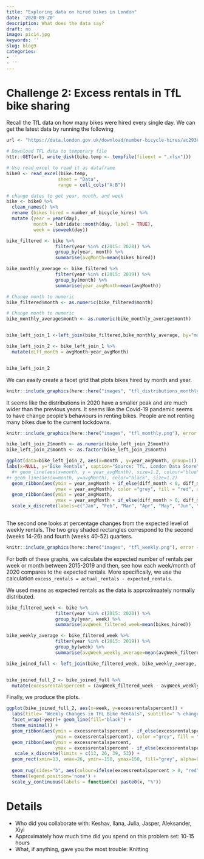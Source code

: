 ```yaml
---
title: "Exploring data on hired bikes in London"
date: '2020-09-20'
description: What does the data say?
draft: no
image: pic14.jpg
keywords: ''
slug: blog9
categories:
- ''
- ''
---
```


# Challenge 2: Excess rentals in TfL bike sharing

Recall the TfL data on how many bikes were hired every single day. We can get the latest data by running the following

```r
url <- "https://data.london.gov.uk/download/number-bicycle-hires/ac29363e-e0cb-47cc-a97a-e216d900a6b0/tfl-daily-cycle-hires.xlsx"

# Download TFL data to temporary file
httr::GET(url, write_disk(bike.temp <- tempfile(fileext = ".xlsx")))

# Use read_excel to read it as dataframe
bike0 <- read_excel(bike.temp,
                   sheet = "Data",
                   range = cell_cols("A:B"))
```

```r
# change dates to get year, month, and week
bike <- bike0 %>% 
  clean_names() %>% 
  rename (bikes_hired = number_of_bicycle_hires) %>% 
  mutate (year = year(day),
          month = lubridate::month(day, label = TRUE),
          week = isoweek(day))

bike_filtered <- bike %>%
                  filter(year %in% c(2015: 2020)) %>%
                  group_by(year, month) %>%
                  summarise(avgMonth=mean(bikes_hired))

bike_monthly_average <- bike_filtered %>%
                  filter(year %in% c(2015: 2019)) %>%
                  group_by(month) %>%
                  summarise(year_avgMonth=mean(avgMonth))

# Change month to numeric
bike_filtered$month <- as.numeric(bike_filtered$month)

# Change month to numeric
bike_monthly_average$month <- as.numeric(bike_monthly_average$month)


bike_left_join_1 <-left_join(bike_filtered,bike_monthly_average, by="month")

bike_left_join_2 <- bike_left_join_1 %>%
  mutate(diff_month = avgMonth-year_avgMonth)


bike_left_join_2
```



We can easily create a facet grid that plots bikes hired by month and year.

```r
knitr::include_graphics(here::here("images", "tfl_distributions_monthly.png"), error = FALSE)
```

It seems like the distributions in 2020 have a smaller peak and are much wider than the previous years. It seems like the Covid-19 pandemic seems to have change people's behaviours in renting bikes. People are not renting many bikes due to the current lockdowns.


```r
knitr::include_graphics(here::here("images", "tfl_monthly.png"), error = FALSE)


```


```r


bike_left_join_2$month <- as.numeric(bike_left_join_2$month)
bike_left_join_2$month <- as.factor(bike_left_join_2$month)

ggplot(data=bike_left_join_2, aes(x=month , y=year_avgMonth, group=1)) + facet_wrap(~year) + 
labs(x=NULL, y="Bike Rentals", caption="Source: TfL, London Data Store", title="Monthly changes in TfL bike rentals", subtitle= "Change from monthly average shown in blue \nand calculated between 2015-2019") + theme_minimal(base_family="Arial") + theme (plot.title = element_text(size=10), plot.subtitle = element_text(size=9))+
  #+ geom_line(aes(x=month, y = year_avgMonth), size=1.2, colour="blue") +
#+ geom_line(aes(x=month, y=avgMonth), color="black", size=1.2)
  geom_ribbon(aes(ymin = year_avgMonth + if_else(diff_month < 0, diff_month, 0),
                  ymax = year_avgMonth), color ="grey", fill = "red", alpha = 0.3) +
  geom_ribbon(aes(ymin = year_avgMonth,
                  ymax = year_avgMonth + if_else(diff_month > 0, diff_month, 0)),color ="grey", fill = "green", alpha = 0.3)+ theme(aspect.ratio=0.5) + theme(axis.text.x= element_text(size=5)) +
  scale_x_discrete(labels=c("Jan", "Feb", "Mar", "Apr", "May", "Jun", "Jul", "Aug", "Sep", "Oct", "Nov", "Dec"))+ geom_line(color="blue")
  


```


The second one looks at percentage changes from the expected level of weekly rentals. The two grey shaded rectangles correspond to the second (weeks 14-26) and fourth (weeks 40-52) quarters.

```r
knitr::include_graphics(here::here("images", "tfl_weekly.png"), error = FALSE)
```

For both of these graphs, we calculate the expected number of rentals per week or month between 2015-2019 and then, see how each week/month of 2020 compares to the expected rentals. More specifically, we use the calculation `excess_rentals = actual_rentals - expected_rentals`. 

We used means as expected rentals as the data is approximaately normally distributed.

```r

bike_filtered_week <- bike %>%
                  filter(year %in% c(2015: 2020)) %>%
                  group_by(year, week) %>%
                  summarise(avgWeek_filtered_week=mean(bikes_hired))

bike_weekly_average <- bike_filtered_week %>%
                  filter(year %in% c(2015: 2019)) %>%
                  group_by(week) %>%
                  summarise(avgWeek_weekly_average=mean(avgWeek_filtered_week)) 

bike_joined_full <- left_join(bike_filtered_week, bike_weekly_average, by = "week")


bike_joined_full_2 <- bike_joined_full %>%
  mutate(excessrentalspercent = (avgWeek_filtered_week - avgWeek_weekly_average)*100/avgWeek_weekly_average) 

```
 Finally, we produce the plots.
```r
ggplot(bike_joined_full_2, aes(x=week, y=excessrentalspercent)) + 
  labs(title= "Weekly Changes in TFL Bike Rentals", subtitle=" % changes from weekly averages calculated between 2015-2019", x="week", y=NULL, caption="Source: TfL, London Data Store") +
  facet_wrap(~year)+ geom_line(fill="black") +
  theme_minimal() +
  geom_ribbon(aes(ymin = excessrentalspercent - if_else(excessrentalspercent < 0, excessrentalspercent, 0),
                  ymax = excessrentalspercent), color ="grey", fill = "red", alpha = 0.3) +
  geom_ribbon(aes(ymin = excessrentalspercent,
                  ymax = excessrentalspercent - if_else(excessrentalspercent > 0, excessrentalspercent, 0)),color ="grey", fill = "green", alpha = 0.3) + 
   scale_x_discrete(limits = c(13, 26, 39, 53)) +
  geom_rect(xmin=13, xmax=26, ymin=-150, ymax=150, fill="grey", alpha=0.01) +geom_rect(xmin=39, xmax=52,ymin=-150, ymax=150,
                                                                                          fill="grey", alpha=0.01) +
  geom_rug(sides="b", aes(colour=ifelse(excessrentalspercent > 0, "red", "green")), alpha=0.2) +
  theme(legend.position='none') +
  scale_y_continuous(labels = function(x) paste0(x, "%"))
```

# Details

- Who did you collaborate with: Keshav, Ilana, Julia, Jasper, Aleksander, Xiyi
- Approximately how much time did you spend on this problem set: 10-15 hours
- What, if anything, gave you the most trouble: Knitting


